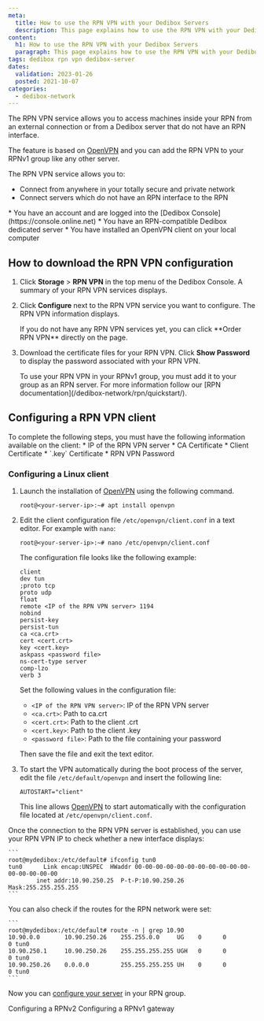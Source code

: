 ```yaml
---
meta:
  title: How to use the RPN VPN with your Dedibox Servers
  description: This page explains how to use the RPN VPN with your Dedibox Servers
content:
  h1: How to use the RPN VPN with your Dedibox Servers
  paragraph: This page explains how to use the RPN VPN with your Dedibox Servers
tags: dedibox rpn vpn dedibox-server 
dates:
  validation: 2023-01-26
  posted: 2021-10-07
categories:
  - dedibox-network
---
```


The RPN VPN service allows you to access machines inside your RPN from an external connection or from a Dedibox server that do not have an RPN interface.

The feature is based on [OpenVPN](/tutorials/install-openvpn/) and you can add the RPN VPN to your RPNv1 group like any other server.

The RPN VPN service allows you to:

* Connect from anywhere in your totally secure and private network    
* Connect servers which do not have an RPN interface to the RPN

<Message type="requirement">
  * You have an account and are logged into the [Dedibox Console](https://console.online.net)
  * You have an RPN-compatible Dedibox dedicated server
  * You have installed an OpenVPN client on your local computer
</Message>


## How to download the RPN VPN configuration

1. Click **Storage** > **RPN VPN** in the top menu of the Dedibox Console. A summary of your RPN VPN services displays.
    <Lightbox src="scaleway-rpn-vpn-01.webp" alt="" />
2. Click **Configure** next to the RPN VPN service you want to configure. The RPN VPN information displays.
    <Lightbox src="scaleway-rpn-vpn-02.webp" alt="" />

    <Message type="tip">
      If you do not have any RPN VPN services yet, you can click **Order RPN VPN** directly on the page.
    </Message>
3. Download the certificate files for your RPN VPN. Click **Show Password** to display the password associated with your RPN VPN.
    <Lightbox src="scaleway-rpn-vpn-03.webp" alt="" />

    <Message type="note">
      To use your RPN VPN in your RPNv1 group, you must add it to your group as an RPN server. For more information follow our [RPN documentation](/dedibox-network/rpn/quickstart/).
    </Message>

## Configuring a RPN VPN client

<Message type="requirement">
  To complete the following steps, you must have the following information available on the client:
    * IP of the RPN VPN server
    * CA Certificate
    * Client Certificate
    * `.key` Certificate
    * RPN VPN Password
</Message>

### Configuring a Linux client

1.  Launch the installation of [OpenVPN](/tutorials/install-openvpn/) using the following command.
    ```
    root@<your-server-ip>:~# apt install openvpn
    ```
2. Edit the client configuration file `/etc/openvpn/client.conf` in a text editor. For example with `nano`: 
    ```
    root@<your-server-ip>:~# nano /etc/openvpn/client.conf
    ```
    
    The configuration file looks like the following example:

    ```
    client
    dev tun
    ;proto tcp
    proto udp
    float
    remote <IP of the RPN VPN server> 1194
    nobind
    persist-key
    persist-tun
    ca <ca.crt>
    cert <cert.crt>
    key <cert.key>
    askpass <password file>
    ns-cert-type server
    comp-lzo
    verb 3
    ```

    Set the following values in the configuration file:

    * `<IP of the RPN VPN server>`: IP of the RPN VPN server
    * `<ca.crt>`: Path to ca.crt
    * `<cert.crt>`: Path to the client .crt
    * `<cert.key>`: Path to the client .key
    * `<password file>`: Path to the file containing your password

    Then save the file and exit the text editor.
3. To start the VPN automatically during the boot process of the server, edit the file `/etc/default/openvpn` and insert the following line:
    ```
    AUTOSTART="client"
    ```

    This line allows [OpenVPN](/tutorials/install-openvpn/) to start automatically with the configuration file located at `/etc/openvpn/client.conf`. 

Once the connection to the RPN VPN server is established, you can use your RPN VPN IP to check whether a new interface displays:

    ```
    root@mydedibox:/etc/default# ifconfig tun0
    tun0      Link encap:UNSPEC  HWaddr 00-00-00-00-00-00-00-00-00-00-00-00-00-00-00-00  
            inet addr:10.90.250.25  P-t-P:10.90.250.26  Mask:255.255.255.255
    ```

You can also check if the routes for the RPN network were set:

    ```
    root@mydedibox:/etc/default# route -n | grep 10.90
    10.90.0.0       10.90.250.26    255.255.0.0     UG    0      0        0 tun0
    10.90.250.1     10.90.250.26    255.255.255.255 UGH   0      0        0 tun0
    10.90.250.26    0.0.0.0         255.255.255.255 UH    0      0        0 tun0
    ```

Now you can [configure your server](/dedibox-network/rpn/quickstart/) in your RPN group.


<Navigation title="See Also">
  <PreviousButton to="/bare-metal/network/reference-content/configure-rpnv2/">Configuring a RPNv2</PreviousButton>
  <NextButton to="/bare-metal/network/reference-content/configure-rpnv1-gateway/">Configuring a RPNv1 gateway</NextButton>
</Navigation>
